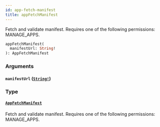 ```yaml
---
id: app-fetch-manifest
title: appFetchManifest
---
```


Fetch and validate manifest. Requires one of the following permissions: MANAGE_APPS.

```graphql
appFetchManifest(
  manifestUrl: String!
): AppFetchManifest

```

### Arguments

#### `manifestUrl` ([`String!`](../../../developer/api-reference/scalars/string))

### Type

#### [`AppFetchManifest`](../../../developer/api-reference/objects/app-fetch-manifest)

Fetch and validate manifest. Requires one of the following permissions: MANAGE_APPS.
